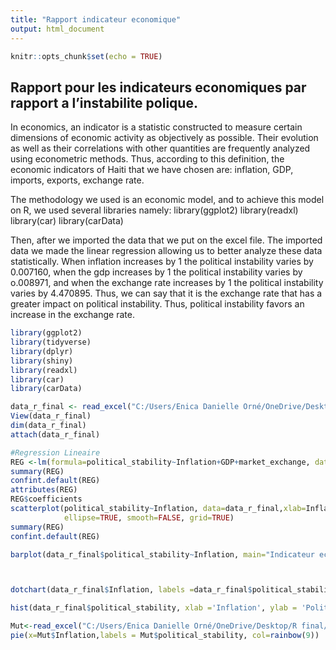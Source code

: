 ```yaml
---
title: "Rapport indicateur economique"
output: html_document
---
```


```r
knitr::opts_chunk$set(echo = TRUE)
```

## Rapport pour les indicateurs economiques par rapport a l'instabilite polique.
In economics, an indicator is a statistic constructed to measure certain dimensions of economic activity as objectively as possible. Their evolution as well as their correlations with other quantities are frequently analyzed using econometric methods. Thus, according to this definition, the economic indicators of Haiti that we have chosen are: inflation, GDP, imports, exports, exchange rate.

The methodology we used is an economic model, and to achieve this model on R, we used several libraries namely:
library(ggplot2)
library(readxl)
library(car)
library(carData)

Then, after we imported the data that we put on the excel file. The imported data we made the linear regression allowing us to better analyze these data statistically. When inflation increases by 1 the political instability varies by 0.007160, when the gdp increases by 1 the political instability varies by o.008971, and when the exchange rate increases by 1 the political instability varies by 4.470895.
Thus, we can say that it is the exchange rate that has a greater impact on political instability. Thus, political instability favors an increase in the exchange rate.

```r
library(ggplot2)
library(tidyverse)
library(dplyr)
library(shiny)
library(readxl)
library(car)
library(carData)

data_r_final <- read_excel("C:/Users/Enica Danielle Orné/OneDrive/Desktop/R final/EDO/data_r_final.xlsx")
View(data_r_final)
dim(data_r_final)
attach(data_r_final)

#Regression Lineaire
REG <-lm(formula=political_stability~Inflation+GDP+market_exchange, data=data_r_final)
summary(REG)
confint.default(REG)
attributes(REG)
REG$coefficients
scatterplot(political_stability~Inflation, data=data_r_final,xlab=Inflation, ylab=political_stability, main="Regression lineaire", RegLine=FALSE,
            ellipse=TRUE, smooth=FALSE, grid=TRUE)
summary(REG)
confint.default(REG)
```
```r
barplot(data_r_final$political_stability~Inflation, main="Indicateur economique", col=c(4,8))
```

```r
```


```r
```

```r
dotchart(data_r_final$Inflation, labels =data_r_final$political_stability, color = 'red' )
```
```r
hist(data_r_final$political_stability, xlab ='Inflation', ylab = 'Political stability', main = 'Histogramme Peyi a', col = rainbow(9) )
```


```r
Mut<-read_excel("C:/Users/Enica Danielle Orné/OneDrive/Desktop/R final/EDO/data_r_final.xlsx")
pie(x=Mut$Inflation,labels = Mut$political_stability, col=rainbow(9))
```
